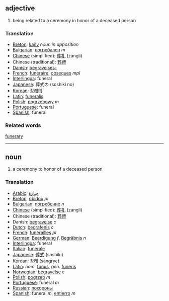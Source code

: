 == adjective ==
# being related to a ceremony in honor of a deceased person

=== Translation ===
*[[Breton]]: [[kañv]] ''noun in apposition''
*[[Bulgarian]]: [[погребален]] ''m''
*[[Chinese]] (simplified): [[葬礼]] (zangli)
*Chinese (traditional): [[葬禮]]
*[[Danish]]: [[begravelses-]]
*[[French]]: [[funéraire]], [[obseques]] ''mpl''
*[[Interlingua]]: funeral
*[[Japanese]]: 葬式の (soshiki no)
*[[Korean]]: [[장례의]]
*[[Latin]]: [[funeralis]]
*[[Polish]]: [[pogrzebowy]] ''m''
*[[Portuguese]]: funeral
*[[Spanish]]: funeral

=== Related words ===
[[funerary]]
----

== noun ==
# a ceremony to honor of a deceased person

=== Translation ===
*[[Arabic]]: [[جنازة]]
*[[Breton]]: [[obidoù]] ''pl''
*[[Bulgarian]]: [[погребение]] ''n''
*[[Chinese]] (simplified): [[葬礼]] (zangli)
*Chinese (traditional): [[葬禮]]
*Danish: [[begravelse]] ''c''
*[[Dutch]]: [[begrafenis]] ''c''
*[[French]]: [[funérailles]] ''pl''
*[[German]]: [[Beerdigung]] ''f'', [[Begräbnis]] ''n''
*[[Interlingua]]: funeral
*[[Italian]]: [[funerale]]
*[[Japanese]]: [[葬式]] (soshiki)
*[[Korean]]: [[장례]] (sangrye)
*[[Latin]]: ''nom.'' [[funus]], ''gen.'' [[funeris]]
*[[Norwegian]]: [[begravelse]] ''c''
*[[Polish]]: [[pogrzeb]] ''m''
*[[Portuguese]]: funeral ''m''
*[[Russian]]: [[похороны]]
*[[Spanish]]: funeral ''m'', [[entierro]] ''m''